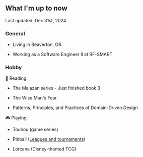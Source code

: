 ## What I'm up to now

<span class="text-sm italic">Last updated: Dec 31st, 2024</span>

### General

- Living in Beaverton, OR.

- Working as a Software Engineer II at RF-SMART

### Hobby

📖 Reading:

- The Malazan series - Just finished book 3

- The Wise Man's Fear

- Patterns, Principles, and Practices of Domain-Driven Design

🎮 Playing:

- Touhou (game series)

- Pinball ([Leagues and tournaments](https://www.ifpapinball.com/player.php?p=14881))

- Lorcana (Disney-themed TCG)
